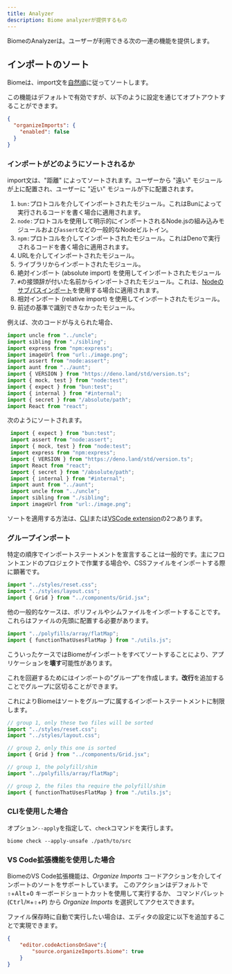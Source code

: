 ```yaml
---
title: Analyzer
description: Biome analyzerが提供するもの
---
```


BiomeのAnalyzerは。ユーザーが利用できる次の一連の機能を提供します。

## インポートのソート

Biomeは、import文を[自然順](https://ja.wikipedia.org/wiki/自然順)に従ってソートします。

この機能はデフォルトで有効ですが、以下のように設定を通じてオプトアウトすることができます。

```json
{
  "organizeImports": {
    "enabled": false
  }
}
```

### インポートがどのようにソートされるか

import文は、"距離" によってソートされます。ユーザーから "遠い" モジュールが上に配置され、ユーザーに "近い" モジュールが下に配置されます。

1. `bun:`プロトコルを介してインポートされたモジュール。これはBunによって実行されるコードを書く場合に適用されます。
2. `node:`プロトコルを使用して明示的にインポートされるNode.jsの組み込みモジュールおよび`assert`などの一般的なNodeビルトイン。
3. `npm:`プロトコルを介してインポートされたモジュール。これはDenoで実行されるコードを書く場合に適用されます。
4. URLを介してインポートされたモジュール。
5. ライブラリからインポートされたモジュール。
6. 絶対インポート (absolute import) を使用してインポートされたモジュール
7. `#`の接頭辞が付いた名前からインポートされたモジュール。これは、[Nodeのサブパスインポート]((https://nodejs.org/api/packages.html#subpath-imports))を使用する場合に適用されます。
8. 相対インポート (relative import) を使用してインポートされたモジュール。
9. 前述の基準で識別できなかったモジュール。

例えば、次のコードが与えられた場合、

```ts
import uncle from "../uncle";
import sibling from "./sibling";
import express from "npm:express";
import imageUrl from "url:./image.png";
import assert from "node:assert";
import aunt from "../aunt";
import { VERSION } from "https://deno.land/std/version.ts";
import { mock, test } from "node:test";
import { expect } from "bun:test";
import { internal } from "#internal";
import { secret } from "/absolute/path";
import React from "react";
```

次のようにソートされます。

```ts
 import { expect } from "bun:test";
 import assert from "node:assert";
 import { mock, test } from "node:test";
 import express from "npm:express";
 import { VERSION } from "https://deno.land/std/version.ts";
 import React from "react";
 import { secret } from "/absolute/path";
 import { internal } from "#internal";
 import aunt from "../aunt";
 import uncle from "../uncle";
 import sibling from "./sibling";
 import imageUrl from "url:./image.png";
```

ソートを適用する方法は、[CLI](#CLIを使用した場合)または[VSCode extension](#VS-Code拡張機能を使用した場合)の2つあります。

### グループインポート

特定の順序でインポートステートメントを宣言することは一般的です。主にフロントエンドのプロジェクトで作業する場合や、CSSファイルをインポートする際に顕著です。

```js
import "../styles/reset.css";
import "../styles/layout.css";
import { Grid } from "../components/Grid.jsx";
```

他の一般的なケースは、ポリフィルやシムファイルをインポートすることです。これらはファイルの先頭に配置する必要があります。

```js
import "../polyfills/array/flatMap";
import { functionThatUsesFlatMap } from "./utils.js";
```

こういったケースではBiomeがインポートをすべてソートすることにより、アプリケーションを**壊す**可能性があります。

これを回避するためにはインポートの"グループ"を作成します。**改行**を追加することでグループに区切ることができます。

これによりBiomeはソートをグループに属するインポートステートメントに制限します。

```js
// group 1, only these two files will be sorted
import "../styles/reset.css";
import "../styles/layout.css";

// group 2, only this one is sorted
import { Grid } from "../components/Grid.jsx";
```

```js
// group 1, the polyfill/shim
import "../polyfills/array/flatMap";

// group 2, the files tha require the polyfill/shim
import { functionThatUsesFlatMap } from "./utils.js";
```

### CLIを使用した場合

オプション`--apply`を指定して、`check`コマンドを実行します。

```shell
biome check --apply-unsafe ./path/to/src
```

### VS Code拡張機能を使用した場合

BiomeのVS Code拡張機能は、_Organize Imports_ コードアクションを介してインポートのソートをサポートしています。
このアクションはデフォルトで <kbd title="Shift">⇧</kbd>+<kbd>Alt</kbd>+<kbd>O</kbd> キーボードショートカットを使用して実行するか、
コマンドパレット (<kbd>Ctrl</kbd>/<kbd title="Cmd">⌘</kbd>+<kbd title="Shift">⇧</kbd>+<kbd>P</kbd>) から _Organize Imports_ を選択してアクセスできます。

ファイル保存時に自動で実行したい場合は、エディタの設定に以下を追加することで実現できます。

```json
{
	"editor.codeActionsOnSave":{
		"source.organizeImports.biome": true
	}
}
```
